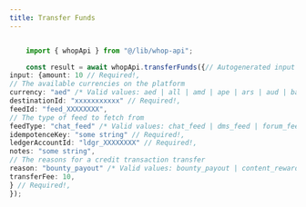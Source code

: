```yaml
---
title: Transfer Funds
---
```


```typescript

	import { whopApi } from "@/lib/whop-api";

	const result = await whopApi.transferFunds({// Autogenerated input type of TransferFunds
input: {amount: 10 // Required!,
// The available currencies on the platform
currency: "aed" /* Valid values: aed | all | amd | ape | ars | aud | bam | bgn | bhd | bob | brl | bsd | cad | chf | clp | cop | crc | czk | dkk | dop | dzd | egp | etb | eth | eur | gbp | ghs | gmd | gtq | gyd | hkd | huf | idr | ils | inr | jmd | jod | jpy | kes | khr | krw | kwd | lkr | mad | mdl | mga | mkd | mnt | mop | mur | mxn | myr | nad | ngn | nok | nzd | omr | pen | php | pkr | pln | pyg | qar | ron | rsd | rub | rwf | sar | sek | sgd | thb | tnd | try | ttd | twd | tzs | usd | uyu | uzs | vnd | xcd | xof | zar */ // Required!,
destinationId: "xxxxxxxxxxx" // Required!,
feedId: "feed_XXXXXXXX",
// The type of feed to fetch from
feedType: "chat_feed" /* Valid values: chat_feed | dms_feed | forum_feed | livestream_feed | universal_post | user */,
idempotenceKey: "some string" // Required!,
ledgerAccountId: "ldgr_XXXXXXXX" // Required!,
notes: "some string",
// The reasons for a credit transaction transfer
reason: "bounty_payout" /* Valid values: bounty_payout | content_reward_fixed_payout | content_reward_payout | content_reward_return | creator_to_creator | creator_to_user | pool_top_up | team_member_payout | user_to_creator | user_to_user | wadmin_transferred_funds */,
transferFee: 10,
} // Required!,
});
	
```
